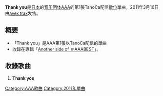 {{Multiple issues|
{{Unreferenced|time=2020-01-17T04:02:33+00:00}}
{{Notability Unreferenced|time=2020-02-22T07:58:33+00:00}}
}}
{{Single infobox
| Name           = Thank you
| Cover          = 
| Artist         = [[AAA_(团体)|AAA]]
| Album          = [[Another_side_of_＃AAABEST|Another side of ＃AAABEST]]
| A-side         = Thank you
| B-side         = 
| Released       = 2011年3月16日
| Format         = 數位下載
| Recorded       = 2011年<br/>{{JPN}}
| Genre          = [[J-POP|J-POP]]
| Length         = 
| Label          = [[avex_trax|avex trax]]
| Writer         = 
| Producer       = masato max matuura
| Certification  = 
| Chart position = 
| Last single    = [[重要的事|重要的事]]<br />（2011年）
| This single    = '''Thank you'''<br />（2011年）
| Next single    = [[No_cry_No_more|No cry No more]]<br />（2011年）
| Misc           = 
}}

'''Thank you'''是[[日本|日本]]的[[音乐团体|音乐团体]][[AAA_(团体)|AAA]]的第1張TanoCa配信[[數位|數位]]單曲。2011年3月16日由[[avex_trax|avex trax]]发售。

== 概要 ==
* 「Thank you」是AAA第1張以TanoCa配信的單曲
* 收錄在專輯「[[Another_side_of_＃AAABEST|Another side of ＃AAABEST]]」。

== 收錄歌曲 ==
#'''Thank you'''

{{music-stub}}
{{AAA}}
{{DEFAULTSORT:Thank you}}
[[Category:AAA歌曲|Category:AAA歌曲]]
[[Category:2011年單曲|Category:2011年單曲]]
